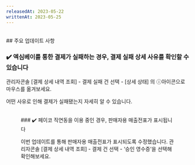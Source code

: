 ```yaml
---
releasedAt: 2023-05-22
writtenAt: 2023-05-25
---
```




<br />
## 주요 업데이트 사항

### ✔️ 엑심베이를 통한 결제가 실패하는 경우, 결제 실패 상세 사유를 확인할 수 있습니다

관리자콘솔 [결제 상세 내역 조회] - 결제 실패 건 선택 - [상세 상태] 의 ⓘ아이콘으로 마우스를 옮겨보세요.

어떤 사유로 인해 결제가 실패됐는지 자세히 알 수 있습니다.


<Figure src={screenshot1} />

<br />
### ✔️ 페이코 직연동을 이용 중인 경우, 판매자용 매출전표가 표시됩니다

이번 업데이트를 통해 판매자용 매출전표가 표시되도록 수정했습니다.
관리자콘솔 [결제 상세 내역 조회] - 결제 건 선택 - ‘승인 영수증’을 선택해 확인해보세요.
